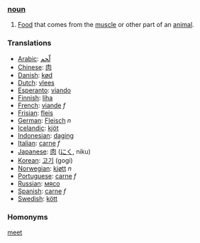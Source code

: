 === [[noun]] ===

# [[Food]] that comes from the [[muscle]] or other part of an [[animal]].

=== Translations ===

*[[Arabic]]: [[لّحم]]
*[[Chinese]]: [[肉]]
*[[Danish]]: [[kød]]
*[[Dutch]]: [[vlees]]
*[[Esperanto]]: [[viando]]
*[[Finnish]]: [[liha]]
*[[French]]: [[viande]] ''f''
*[[Frisian]]: [[fleis]]
*[[German]]: [[Fleisch]] ''n''
*[[Icelandic]]: [[kjöt]]
*[[Indonesian]]: [[daging]]
*[[Italian]]: [[carne]] ''f''
*[[Japanese]]: [[肉]] ([[にく]], niku)
*[[Korean]]: [[고기]] (gogi)
*[[Norwegian]]: [[kjøtt]] ''n''
*[[Portuguese]]: [[carne]] ''f''
*[[Russian]]: [[мясо]]
*[[Spanish]]: [[carne]] ''f''
*[[Swedish]]: [[kött]]

=== Homonyms ===

[[meet]]